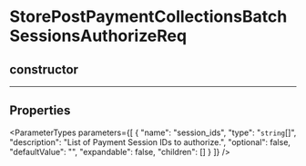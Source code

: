 
# StorePostPaymentCollectionsBatchSessionsAuthorizeReq

## constructor

___

## Properties

<ParameterTypes parameters={[
  {
    "name": "session_ids",
    "type": "`string`[]",
    "description": "List of Payment Session IDs to authorize.",
    "optional": false,
    "defaultValue": "",
    "expandable": false,
    "children": []
  }
]} />
